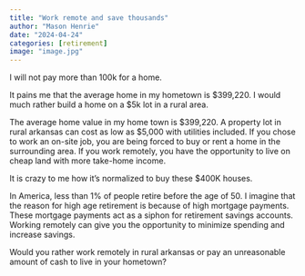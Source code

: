 ```yaml
---
title: "Work remote and save thousands"
author: "Mason Henrie"
date: "2024-04-24"
categories: [retirement]
image: "image.jpg"
---
```


I will not pay more than 100k for a home.



It pains me that the average home in my hometown is $399,220. I would much rather build a home on a $5k lot in a rural area.


The average home value in my home town is $399,220. A property lot in rural arkansas can cost as low as $5,000 with utilities included. If you chose to work an on-site job, you are being forced to buy or rent a home in the surrounding area. If you work remotely, you have the opportunity to live on cheap land with more take-home income. 

It is crazy to me how it's normalized to buy these $400K houses.

In America, less than 1% of people retire before the age of 50. I imagine that the reason for high age retirement is because of high mortgage payments. These mortgage payments act as a siphon for retirement savings accounts. Working remotely can give you the opportunity to minimize spending and increase savings. 

 Would you rather work remotely in rural arkansas or pay an unreasonable amount of cash to live in your hometown? 


